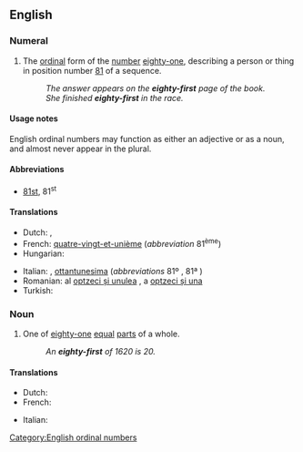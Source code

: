 ==English==
{{ordinalbox|en|80th|81st|82nd|eightieth|eighty-second|card=eighty-one}}

===Numeral===
{{head|en|numeral}}

# {{lb|en|ordinal}} The [[ordinal]] form of the [[number]] [[eighty-one]], describing a person or thing in position number [[81]] of a sequence.
#: ''The answer appears on the '''eighty-first''' page of the book.''
#: ''She finished '''eighty-first''' in the race.''

====Usage notes====
English ordinal numbers may function as either an adjective or as a noun, and almost never appear in the plural.

====Abbreviations====
* [[81st]], 81<sup>st</sup>

====Translations====
{{trans-top|ordinal number 81st}}
* Dutch: {{t|nl|eenentachtigst}}, {{t+|nl|eenentachtigste}}
* French: [[quatre-vingt-et-unième]] (''abbreviation'' 81<sup>ème</sup>)
* Hungarian: {{t+|hu|nyolcvanegyedik}}
{{trans-mid}}
* Italian: {{t|it|ottantunesimo|m}}, [[ottantunesima]] {{g|f}} (''abbreviations'' 81º {{g|m}}, 81ª {{g|f}})
* Romanian: al [[optzeci și unulea]] {{g|m}}, a [[optzeci și una]] {{g|f}}
* Turkish: {{t|tr|seksen birinci}}
{{trans-bottom}}

===Noun===
{{en-noun}}

# {{lb|en|fractional}} One of [[eighty-one]] [[equal]] [[part]]s of a whole.
#: ''An '''eighty-first''' of 1620 is 20.''

====Translations====
{{trans-top|one of eighty-one equal parts of a whole}}
* Dutch: {{t+|nl|eenentachtigste|n}}
* French: {{t|fr|quatre-vingt-et-unième|m}}
{{trans-mid}}
* Italian: {{t|it|ottantunesimo|m}}
{{trans-bottom}}

[[Category:English ordinal numbers]]